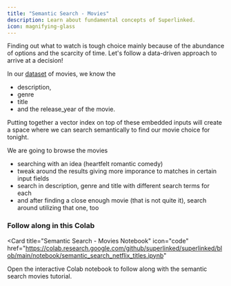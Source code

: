 ```yaml
---
title: "Semantic Search - Movies"
description: Learn about fundamental concepts of Superlinked.
icon: magnifying-glass
---
```


Finding out what to watch is tough choice mainly because of the abundance of options and the scarcity of time.
Let's follow a data-driven approach to arrive at a decision!

In our [dataset](https://www.kaggle.com/datasets/dgoenrique/netflix-movies-and-tv-shows) of movies, we know the
- description,
- genre
- title
- and the release_year
of the movie.

Putting together a vector index on top of these embedded inputs will create a space where we can search semantically to find our movie choice for tonight.

We are going to browse the movies

- searching with an idea (heartfelt romantic comedy)
- tweak around the results giving more imporance to matches in certain input fields
- search in description, genre and title with different search terms for each
- and after finding a close enough movie (that is not quite it), search around utilizing that one, too

### Follow along in this Colab

<Card
  title="Semantic Search - Movies Notebook"
  icon="code"
  href="https://colab.research.google.com/github/superlinked/superlinked/blob/main/notebook/semantic_search_netflix_titles.ipynb"
>
  Open the interactive Colab notebook to follow along with the semantic search movies tutorial.
</Card>